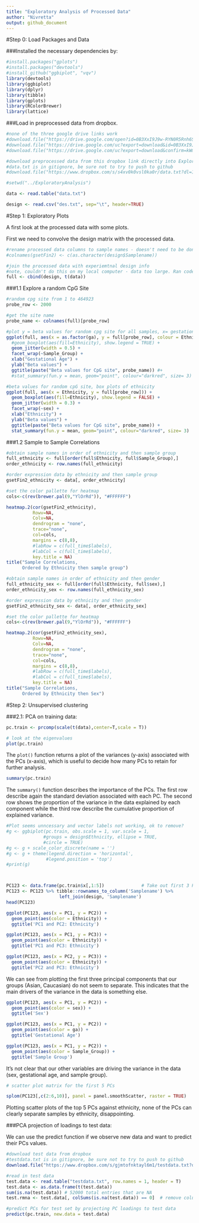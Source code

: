 ```yaml
---
title: "Exploratory Analysis of Processed Data"
author: "Nivretta"
output: github_document
---
```


#Step 0: Load Packages and Data

###Installed the necessary dependencies by: 

```r

#install.packages("gplots")
#install.packages("devtools")
#install_github("ggbiplot", "vqv")
library(devtools)
library(ggbiplot)
library(dplyr)
library(tibble)
library(gplots)
library(RColorBrewer)
library(lattice)

```

###Load in preprocessed data from dropbox.

```r
#none of the three google drive links work
#download.file("https://drive.google.com/open?id=0B3XxI9J9w-RYN0R5Rnh6SnZNNmc", "data.txt")
#download.file("https://drive.google.com/uc?export=download&id=0B3XxI9J9w-RYN0R5Rnh6SnZNNmc", "data.txt")
#download.file("https://drive.google.com/uc?export=download&confirm=kWmX&id=0B3XxI9J9w-RYN0R5Rnh6SnZNNmc", "data.txt")

#download preprocessed data from this dropbox link directly into Exploratory Analysis folder
#data.txt is in gitignore, be sure not to try to push to github
#download.file("https://www.dropbox.com/s/s4xv0k0vsl0ka0r/data.txt?dl=1", "data.txt")

#setwd("../ExploratoryAnalysis")

data <- read.table("data.txt")

design <- read.csv("des.txt", sep="\t", header=TRUE)

```

#Step 1: Exploratory Plots

A first look at the processed data with some plots.

First we need to convolve the design matrix with the processed data.

```r

#rename processed data columns to sample names - doesn't need to be done anymore
#colnames(gsetFin2) <- c(as.character(design$Samplename))

#join the processed data with experiemtnal design info
#note, couldn't do this on my local computer - data too large. Ran code on lab's rstudio which runs on a server
full <- cbind(design, t(data))
```

###1.1 Explore a random CpG Site


```r
#random cpg site from 1 to 464923
probe_row <- 2000

#get the site name 
probe_name <- colnames(full)[probe_row]

#plot y = beta values for random cpg site for all samples, x= gestational age, plots divided by sample group, points colored by ethnicity
ggplot(full, aes(x = as.factor(ga), y = full[probe_row], colour = Ethnicity)) + 
  #geom_boxplot(aes(fill=Ethnicity), show.legend = TRUE) + 
  geom_jitter(width = 0.5) + 
  facet_wrap(~Sample_Group) + 
  xlab("Gestational Age") + 
  ylab("Beta values") +
  ggtitle(paste("Beta values for CpG site", probe_name)) #+
  #stat_summary(fun.y = mean, geom="point", colour="darkred", size= 3)

#beta values for random cpG site, box plots of ethnicity
ggplot(full, aes(x = Ethnicity, y = full[probe_row])) + 
  geom_boxplot(aes(fill=Ethnicity), show.legend = FALSE) + 
  geom_jitter(width = 0.3) + 
  facet_wrap(~sex) + 
  xlab("Ethnicity") + 
  ylab("Beta values") +
  ggtitle(paste("Beta values for CpG site", probe_name)) +
  stat_summary(fun.y = mean, geom="point", colour="darkred", size= 3)


```

###1.2 Sample to Sample Correlations

```r

#obtain sample names in order of ethnicity and then sample group
full_ethnicity <- full[order(full$Ethnicity, full$Sample_Group),]
order_ethnicity <- row.names(full_ethnicity)

#order expression data by ethnicity and then sample group
gsetFin2_ethnicity <- data[, order_ethnicity]

#set the color pallette for heatmap
cols<-c(rev(brewer.pal(9,"YlOrRd")), "#FFFFFF")

heatmap.2(cor(gsetFin2_ethnicity), 
          Rowv=NA, 
          Colv=NA, 
          dendrogram = "none",
          trace="none",
          col=cols, 
          margins = c(8,8),
          #labRow = c(full_time$labels),
          #labCol = c(full_time$labels),
          key.title = NA)
title("Sample Correlations, 
      Ordered by Ethnicity then sample group")

```


```r

#obtain sample names in order of ethnicity and then gender
full_ethnicity_sex <- full[order(full$Ethnicity, full$sex),]
order_ethnicity_sex <- row.names(full_ethnicity_sex)

#order expression data by ethnicity and then gender
gsetFin2_ethnicity_sex <- data[, order_ethnicity_sex]

#set the color pallette for heatmap
cols<-c(rev(brewer.pal(9,"YlOrRd")), "#FFFFFF")

heatmap.2(cor(gsetFin2_ethnicity_sex), 
          Rowv=NA, 
          Colv=NA, 
          dendrogram = "none",
          trace="none",
          col=cols, 
          margins = c(8,8),
          #labRow = c(full_time$labels),
          #labCol = c(full_time$labels),
          key.title = NA)
title("Sample Correlations, 
      Ordered by Ethnicity then Sex")

```


#Step 2: Unsupervised clustering

###2.1: PCA on training data:

```r
pc.train <- prcomp(scale(t(data),center=T,scale = T))

# look at the eigenvalues
plot(pc.train)
```

The `plot()` function returns a plot of the variances (y-axis) associated with the PCs (x-axis), which is useful to decide how many PCs to retain for further analysis.

```r
summary(pc.train)
```

The `summary()` function describes the importance of the PCs. The first row describe again the standard deviation associated with each PC. The second row shows the proportion of the variance in the data explained by each component while the third row describe the cumulative proportion of explained variance.

```r
#Plot seems unncessary and vector labels not working, ok to remove?
#g <- ggbiplot(pc.train, obs.scale = 1, var.scale = 1, 
              #groups = design$Ethnicity, ellipse = TRUE, 
              #circle = TRUE)
#g <- g + scale_color_discrete(name = '')
#g <- g + theme(legend.direction = 'horizontal', 
               #legend.position = 'top')
#print(g)



PC123 <- data.frame(pc.train$x[,1:5])              # Take out first 3 PCs
PC123 <- PC123 %>% tibble::rownames_to_column('Samplename') %>%             # Put sample names into column to 
                    left_join(design, 'Samplename')                         # Join the metadata info 
head(PC123)            

ggplot(PC123, aes(x = PC1, y = PC2)) + 
  geom_point(aes(color = Ethnicity)) +
  ggtitle('PC1 and PC2: Ethnicity')

ggplot(PC123, aes(x = PC1, y = PC3)) + 
  geom_point(aes(color = Ethnicity)) +
  ggtitle('PC1 and PC3: Ethnicity')

ggplot(PC123, aes(x = PC2, y = PC3)) + 
  geom_point(aes(color = Ethnicity)) +
  ggtitle('PC2 and PC3: Ethnicity')
```

We can see from plotting the first three principal components that our groups (Asian, Caucasian) do not seem to separate. This indicates that the main drivers of the variance in the data is something else.

```r
ggplot(PC123, aes(x = PC1, y = PC2)) + 
  geom_point(aes(color = sex)) +
  ggtitle('Sex')

ggplot(PC123, aes(x = PC1, y = PC2)) + 
  geom_point(aes(color = ga)) +
  ggtitle('Gestational Age')

ggplot(PC123, aes(x = PC1, y = PC2)) + 
  geom_point(aes(color = Sample_Group)) +
  ggtitle('Sample Group')
```

It's not clear that our other variables are driving the variance in the data (sex, gestational age, and sample group).

```r
# scatter plot matrix for the first 5 PCs

splom(PC123[,c(2:6,10)], panel = panel.smoothScatter, raster = TRUE)
```

Plotting scatter plots of the top 5 PCs against ethnicity, none of the PCs can clearly separate samples by ethnicity, disappointing.

###PCA projection of loadings to test data:

We can use the predict function if we observe new data and want to predict their PCs values.

```r
#download test data from dropbox
#testdata.txt is in gitignore, be sure not to try to push to github
download.file("https://www.dropbox.com/s/gjmtofnktayl6m1/testdata.txt?dl=1", "testdata.txt")

#read in test data
test.data <- read.table("testdata.txt", row.names = 1, header = T)
test.data <- as.data.frame(t(test.data))
sum(is.na(test.data)) # 52000 total entries that are NA
test.rmna <- test.data[, colSums(is.na(test.data)) == 0]  # remove columns with NAs present

#predict PCs for test set by projecting PC loadings to test data
predict(pc.train, new.data = test.data)
```
